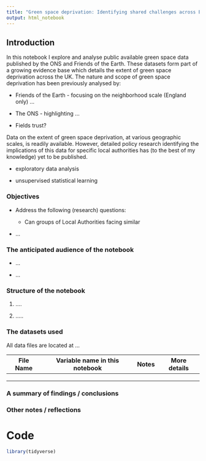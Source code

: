```yaml
---
title: "Green space deprivation: Identifying shared challenges across English Local Authorities"
output: html_notebook
---
```


## Introduction

In this notebook I explore and analyse public available green space data published by the ONS and Friends of the Earth. These datasets form part of a growing evidence base which details the extent of green space deprivation across the UK. The nature and scope of green space deprivation has been previously analysed by:

-   Friends of the Earth - focusing on the neighborhood scale (England only) ...

-   The ONS - highlighting ...

-   Fields trust?

Data on the extent of green space deprivation, at various geographic scales, is readily available. However, detailed policy research identifying the implications of this data for specific local authorities has (to the best of my knowledge) yet to be published.

-   exploratory data analysis

-   unsupervised statistical learning

### Objectives

-   Address the following (research) questions:

    -   Can groups of Local Authorities facing similar

-   ...

### The anticipated audience of the notebook

-   ...

-   ...

### Structure of the notebook

1.  ....

2.  .....

### The datasets used

All data files are located at ...

| File Name | Variable name in this notebook | Notes | More details |
|-----------|--------------------------------|-------|--------------|
|           |                                |       |              |
|           |                                |       |              |
|           |                                |       |              |

### A summary of findings / conclusions

### Other notes / reflections 

# Code

```r
library(tidyverse)
```
